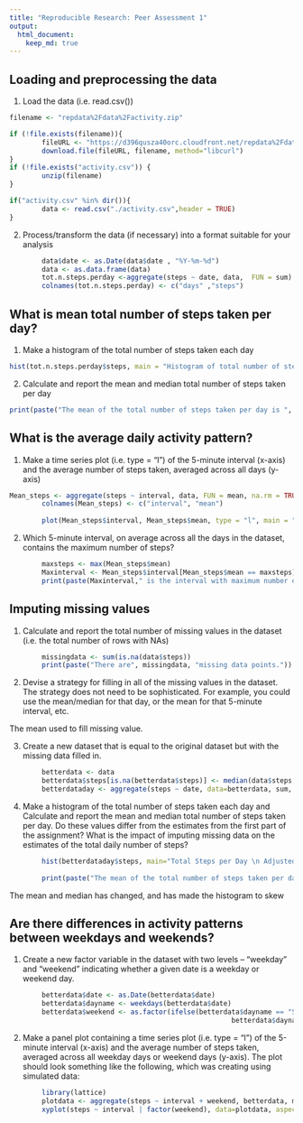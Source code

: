 ```yaml
---
title: "Reproducible Research: Peer Assessment 1"
output: 
  html_document:
    keep_md: true
---
```



## Loading and preprocessing the data

1. Load the data (i.e. read.csv())

```r

filename <- "repdata%2Fdata%2Factivity.zip"

if (!file.exists(filename)){
        fileURL <- "https://d396qusza40orc.cloudfront.net/repdata%2Fdata%2Factivity.zip"
        download.file(fileURL, filename, method="libcurl")
}  
if (!file.exists("activity.csv")) { 
        unzip(filename) 
}

if("activity.csv" %in% dir()){ 
        data <- read.csv("./activity.csv",header = TRUE) 
} 
```

2. Process/transform the data (if necessary) into a format suitable for your
analysis

```r
        data$date <- as.Date(data$date , "%Y-%m-%d")
        data <- as.data.frame(data)
        tot.n.steps.perday <-aggregate(steps ~ date, data,  FUN = sum)
        colnames(tot.n.steps.perday) <- c("days" ,"steps")
```


## What is mean total number of steps taken per day?

1. Make a histogram of the total number of steps taken each day

```r
hist(tot.n.steps.perday$steps, main = "Histogram of total number of steps taken per day", xlab = "Total number of steps")
```

2. Calculate and report the mean and median total number of steps taken
per day

```r
print(paste("The mean of the total number of steps taken per day is ", mean(tot.n.steps.perday$steps),"and has a median of ", median(tot.n.steps.perday$steps)))
```

## What is the average daily activity pattern?

1. Make a time series plot (i.e. type = "l") of the 5-minute interval (x-axis)
and the average number of steps taken, averaged across all days (y-axis)

```r
Mean_steps <- aggregate(steps ~ interval, data, FUN = mean, na.rm = TRUE)
        colnames(Mean_steps) <- c("interval", "mean")
        
        plot(Mean_steps$interval, Mean_steps$mean, type = "l", main = "Time series plot of the \n average number of steps taken", xlab = "interval", ylab = "Mean steps")
```

2. Which 5-minute interval, on average across all the days in the dataset,
contains the maximum number of steps?
```r
        maxsteps <- max(Mean_steps$mean)
        Maxinterval <- Mean_steps$interval[Mean_steps$mean == maxsteps]
        print(paste(Maxinterval," is the interval with maximum number of steps of ", maxsteps, " steps"))
```
## Imputing missing values
1. Calculate and report the total number of missing values in the dataset
(i.e. the total number of rows with NAs)

```r
        missingdata <- sum(is.na(data$steps))
        print(paste("There are", missingdata, "missing data points."))
```

2. Devise a strategy for filling in all of the missing values in the dataset. The
strategy does not need to be sophisticated. For example, you could use
the mean/median for that day, or the mean for that 5-minute interval, etc.

The mean used to fill missing value.

3. Create a new dataset that is equal to the original dataset but with the
missing data filled in.
```r
        betterdata <- data
        betterdata$steps[is.na(betterdata$steps)] <- median(data$steps, na.rm=TRUE)
        betterdataday <- aggregate(steps ~ date, data=betterdata, sum, na.rm=TRUE)
```
4. Make a histogram of the total number of steps taken each day and Calculate
and report the mean and median total number of steps taken per day. Do
these values differ from the estimates from the first part of the assignment?
What is the impact of imputing missing data on the estimates of the total
daily number of steps?
```r
        hist(betterdataday$steps, main="Total Steps per Day \n Adjusted Data",xlab="Steps", ylab="Frequency")
        
        print(paste("The mean of the total number of steps taken per day after NA is replaced is ",mean(betterdataday$steps),"and has a median of ", median(betterdataday$steps)))                
```
The mean and median has changed, and has made the histogram to skew

## Are there differences in activity patterns between weekdays and weekends?
1. Create a new factor variable in the dataset with two levels – “weekday”
and “weekend” indicating whether a given date is a weekday or weekend
day.

```r
        betterdata$date <- as.Date(betterdata$date)
        betterdata$dayname <- weekdays(betterdata$date)
        betterdata$weekend <- as.factor(ifelse(betterdata$dayname == "Saturday" |
                                                       betterdata$dayname == "Sunday", "weekend", "weekday"))
```
2. Make a panel plot containing a time series plot (i.e. type = "l") of the
5-minute interval (x-axis) and the average number of steps taken, averaged
across all weekday days or weekend days (y-axis). The plot should look
something like the following, which was creating using simulated data:

```r
        library(lattice)
        plotdata <- aggregate(steps ~ interval + weekend, betterdata, mean)
        xyplot(steps ~ interval | factor(weekend), data=plotdata, aspect=1/3, type="l")
```